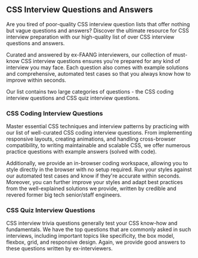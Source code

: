 ## CSS Interview Questions and Answers

Are you tired of poor-quality CSS interview question lists that offer nothing but vague questions and answers? Discover the ultimate resource for CSS interview preparation with our high-quality list of over <QuestionsCount /> CSS interview questions and answers.

Curated and answered by ex-FAANG interviewers, our collection of must-know CSS interview questions ensures you're prepared for any kind of interview you may face. Each question also comes with example solutions and comprehensive, automated test cases so that you always know how to improve within seconds.

Our list contains two large categories of questions - the CSS coding interview questions and CSS quiz interview questions.

### CSS Coding Interview Questions

Master essential CSS techniques and interview patterns by practicing with our list of well-curated CSS coding interview questions. From implementing responsive layouts, creating animations, and handling cross-browser compatibility, to writing maintainable and scalable CSS, we offer numerous practice questions with example answers (solved with code).

Additionally, we provide an in-browser coding workspace, allowing you to style directly in the browser with no setup required. Run your styles against our automated test cases and know if they're accurate within seconds. Moreover, you can further improve your styles and adapt best practices from the well-explained solutions we provide, written by credible and revered former big tech senior/staff engineers.

### CSS Quiz Interview Questions

CSS interview trivia questions generally test your CSS know-how and fundamentals. We have the top <QuizQuestionsCount /> questions that are commonly asked in such interviews, including important topics like specificity, the box model, flexbox, grid, and responsive design. Again, we provide good answers to these questions written by ex-interviewers.
